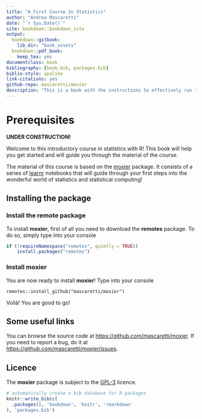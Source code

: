 ```yaml
--- 
title: "A First Course In Statistics"
author: "Andrea Mascaretti"
date: "`r Sys.Date()`"
site: bookdown::bookdown_site
output:
  bookdown::gitbook:
    lib_dir: "book_assets"
  bookdown::pdf_book:
    keep_tex: yes
documentclass: book
bibliography: [book.bib, packages.bib]
biblio-style: apalike
link-citations: yes
github-repo: mascaretti/moxier
description: "This is a book with the instructions to effectively run the notebooks."
---
```


# Prerequisites

**UNDER CONSTRUCTION!**

Welcome to this introductory course in statistics with R!
This book will help you get started and will guide you through the material of the course. 

The material of this course is based on the [moxier](https://github.com/mascaretti/moxier) package.
It consists of a series of [learnr](https://rstudio.github.io/learnr/) notebooks that will guide through your first steps into the wonderful world of statistics and statistical computing!

## Installing the package

### Install the **remote** package

To install **moxier**, first of all you need to download the **remotes** package.
To do so, simply type into your console

```r
if (!requireNamespace("remotes", quietly = TRUE))
    install.packages("remotes")
```


### Install **moxier**

You are now ready to install **moxier**!
Type into your console
```{rinclude=TRUE}
remotes::install_github("mascaretti/moxier")
```

Voilà! You are good to go!


## Some useful links
You can browse the source code at <https://github.com/mascaretti/moxier>.
If you need to report a bug, do it at <https://github.com/mascaretti/moxier/issues>.


## Licence
The **moxier** package is subject to the [GPL-3](https://www.r-project.org/Licenses/GPL-3) licence. 

```r
# automatically create a bib database for R packages
knitr::write_bib(c(
  .packages(), 'bookdown', 'knitr', 'rmarkdown'
), 'packages.bib')
```
